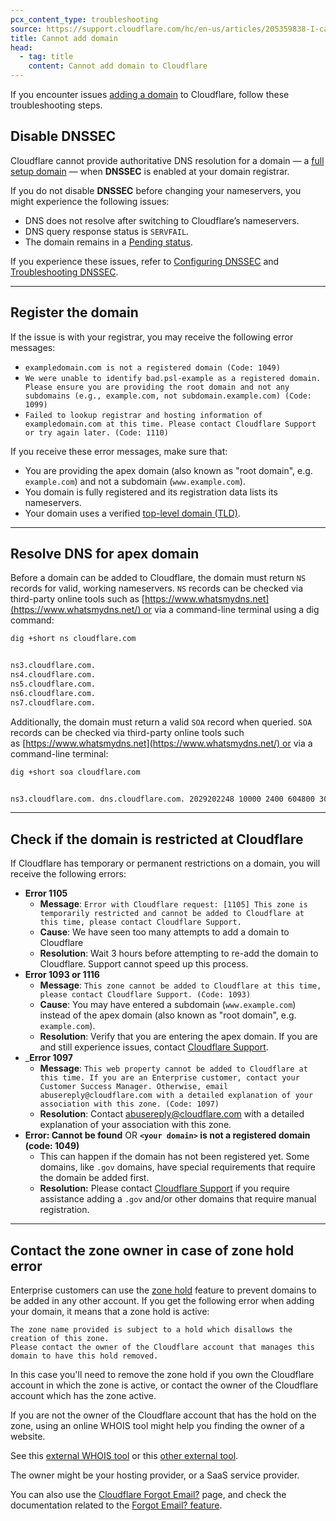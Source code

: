 ```yaml
---
pcx_content_type: troubleshooting
source: https://support.cloudflare.com/hc/en-us/articles/205359838-I-cannot-add-my-domain-to-Cloudflare
title: Cannot add domain
head:
  - tag: title
    content: Cannot add domain to Cloudflare
---
```


If you encounter issues [adding a domain](/fundamentals/setup/manage-domains/add-site/) to Cloudflare, follow these troubleshooting steps.

## Disable DNSSEC

Cloudflare cannot provide authoritative DNS resolution for a domain — a [full setup domain](/dns/zone-setups/full-setup/) — when **DNSSEC** is enabled at your domain registrar.

If you do not disable **DNSSEC** before changing your nameservers, you might experience the following issues:

- DNS does not resolve after switching to Cloudflare’s nameservers.
- DNS query response status is `SERVFAIL`.
- The domain remains in a [Pending status](/dns/zone-setups/reference/domain-status/).

If you experience these issues, refer to [Configuring DNSSEC](/dns/dnssec) and [Troubleshooting DNSSEC](/dns/dnssec/troubleshooting/).

---

## Register the domain

If the issue is with your registrar, you may receive the following error messages:

- `exampledomain.com is not a registered domain (Code: 1049)`
- `We were unable to identify bad.psl-example as a registered domain. Please ensure you are providing the root domain and not any subdomains (e.g., example.com, not subdomain.example.com) (Code: 1099)`
- `Failed to lookup registrar and hosting information of exampledomain.com at this time. Please contact Cloudflare Support or try again later. (Code: 1110)`

If you receive these error messages, make sure that:

- You are providing the apex domain (also known as "root domain", e.g. `example.com`) and not a subdomain (`www.example.com`).
- You domain is fully registered and its registration data lists its nameservers.
- Your domain uses a verified [top-level domain (TLD)](https://publicsuffix.org/list/).

---

## Resolve DNS for apex domain

Before a domain can be added to Cloudflare, the domain must return `NS` records for valid, working nameservers. `NS` records can be checked via third-party online tools such as [https://www.whatsmydns.net](https://www.whatsmydns.net/) or via a command-line terminal using a dig command:

```sh
dig +short ns cloudflare.com
```

```sh output

ns3.cloudflare.com.
ns4.cloudflare.com.
ns5.cloudflare.com.
ns6.cloudflare.com.
ns7.cloudflare.com.
```

Additionally, the domain must return a valid `SOA` record when queried. `SOA` records can be checked via third-party online tools such as [https://www.whatsmydns.net](https://www.whatsmydns.net/) or via a command-line terminal:

```sh
dig +short soa cloudflare.com
```

```sh output

ns3.cloudflare.com. dns.cloudflare.com. 2029202248 10000 2400 604800 300
```

---

## Check if the domain is restricted at Cloudflare

If Cloudflare has temporary or permanent restrictions on a domain, you will receive the following errors:

- **Error 1105**
  - **Message**: `Error with Cloudflare request: [1105] This zone is temporarily restricted and cannot be added to Cloudflare at this time, please contact Cloudflare Support.`
  - **Cause**: We have seen too many attempts to add a domain to Cloudflare
  - **Resolution**: Wait 3 hours before attempting to re-add the domain to Cloudflare. Support cannot speed up this process.
- **Error 1093 or 1116**
  - **Message**: `This zone cannot be added to Cloudflare at this time, please contact Cloudflare Support. (Code: 1093)`
  - **Cause**: You may have entered a subdomain (`www.example.com`) instead of the apex domain (also known as "root domain", e.g. `example.com`).
  - **Resolution**: Verify that you are entering the apex domain. If you are and still experience issues, contact [Cloudflare Support](/support/contacting-cloudflare-support/).
- _**Error 1097**
  - **Message**: `This web property cannot be added to Cloudflare at this time. If you are an Enterprise customer, contact your Customer Success Manager. Otherwise, email abusereply@cloudflare.com with a detailed explanation of your association with this zone. (Code: 1097)`
  - **Resolution**: Contact [abusereply@cloudflare.com](mailto:abusereply@cloudflare.com) with a detailed explanation of your association with this zone.
- **Error: Cannot be found** OR **`<your domain>` is not a registered domain (code: 1049)**
  - This can happen if the domain has not been registered yet. Some domains, like `.gov` domains, have special requirements that require the domain be added first.
  - **Resolution:** Please contact [Cloudflare Support](/support/contacting-cloudflare-support/) if you require assistance adding a `.gov` and/or other domains that require manual registration.

---

## Contact the zone owner in case of zone hold error

Enterprise customers can use the [zone hold](/fundamentals/setup/account/account-security/zone-holds/) feature to prevent domains to be added in any other account.
If you get the following error when adding your domain, it means that a zone hold is active:

```
The zone name provided is subject to a hold which disallows the creation of this zone. 
Please contact the owner of the Cloudflare account that manages this domain to have this hold removed.
```

In this case you'll need to remove the zone hold if you own the Cloudflare account in which the zone is active, or contact the owner of the Cloudflare account which has the zone active.

If you are not the owner of the Cloudflare account that has the hold on the zone, using an online WHOIS tool might help you finding the owner of a website.

See this [external WHOIS tool](https://www.godaddy.com/whois) or this [other external tool](https://www.whois.com/whois/).

The owner might be your hosting provider, or a SaaS service provider.

You can also use the [Cloudflare Forgot Email?](https://dash.cloudflare.com/forgot-email) page, and check the documentation related to the [Forgot Email? feature](/fundamentals/setup/account/account-security/login-and-account-issues/#forgot-your-email).
